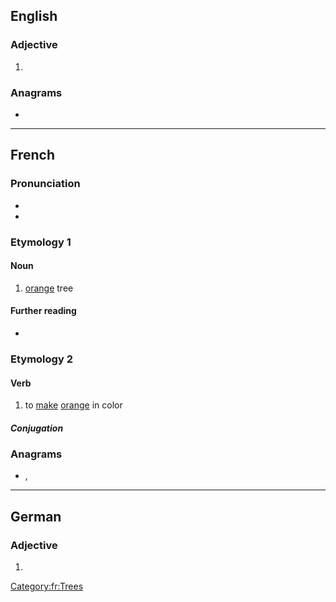 ==English==

===Adjective===
{{head|en|adjective comparative form}}

# {{en-comparative of|orange}}

===Anagrams===
* {{anagrams|en|groaner}}

----

==French==

===Pronunciation===
* {{fr-IPA}}
* {{audio|Fr-oranger.ogg|Audio|lang=fr}}

===Etymology 1===
{{suffix|orange|ier|lang=fr}}

====Noun====
{{fr-noun|m}}

# [[orange]] tree

====Further reading====
* {{R:TLFi}}

===Etymology 2===
{{suffix|orange|er|lang=fr}}

====Verb====
{{fr-verb}}

# to [[make]] [[orange]] in color

=====Conjugation=====
{{fr-conj-auto}}

===Anagrams===
* {{l|fr|rognera}}, {{l|fr|rongera}}

[[Category:fr:Trees]]

----

==German==

===Adjective===
{{head|de|adjective form}}

# {{comparative of|orange|lang=de}}